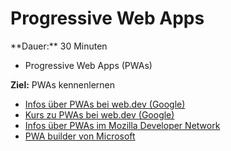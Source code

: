 
# Progressive Web Apps

<Callout>
  **Dauer:** 30 Minuten

  - Progressive Web Apps (PWAs)

  **Ziel:** PWAs kennenlernen
</Callout>

- [Infos über PWAs bei web.dev (Google)](https://web.dev/progressive-web-apps/)
- [Kurs zu PWAs bei web.dev (Google)](https://web.dev/learn/pwa/)
- [Infos über PWAs im Mozilla Developer Network](https://developer.mozilla.org/en-US/docs/Web/Progressive_web_apps)
- [PWA builder von Microsoft](https://www.pwabuilder.com)
